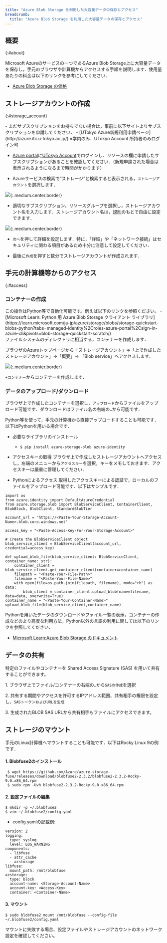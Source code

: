 ```yaml
---
title: "Azure Blob Storage を利用した大容量データの保存とアクセス"
breadcrumb:
  title: "Azure Blob Storage を利用した大容量データの保存とアクセス"
---
```



## 概要
{:#about}

Microsoft Azureのサービスの一つであるAzure Blob Storage上に大容量データを保存し，手元のブラウザや計算機からアクセスする手順を説明します．使用量あたりの料金は以下のリンクを参考にしてください．
- [Azure Blob Storage の価格](https://azure.microsoft.com/ja-jp/pricing/details/storage/blobs/)

## ストレージアカウントの作成 
{:#storage_account}

<div class="box">
- まだサブスクリプションをお持ちでない場合は，事前に以下サイトよりサブスクリプションを申請してください．
  - [UTokyo Azure新規利用申請ページ](http://azure.itc.u-tokyo.ac.jp/) ※学内のみ．UTokyo Account 所持者のみログイン可
</div>

- [Azure portal](https://portal.azure.com/)に[UTokyo Account](/utokyo_account/)でログインし、リソースの欄に申請したサブスクリプションがあることを確認してください．（新規申請された場合は表示されるようになるまで時間がかかります）


- Azureサービスの検索で“ストレージ”と検索すると表示される，`ストレージアカウント`を選択します．

![](img/01_storage1.png){:.medium.center.border}


- 適切なサブスクリプション，リソースグループを選択し，ストレージアカウント名を入力します．ストレージアカウント名は，[規則](https://learn.microsoft.com/ja-jp/azure/storage/common/storage-account-overview#storage-account-name)のもとで自由に設定できます． 

![](img/02_storage2.png){:.medium.center.border}


- `次へ`を押して詳細を設定します．特に，「詳細」や「ネットワーク接続」はセキュリティに関わる項目があるため十分に注意して設定してください． 

- 最後に`作成`を押すと数分でストレージアカウントが作成されます．

## 手元の計算機等からのアクセス 
{:#access}

### コンテナーの作成
<div class="box">
この操作はPython等で自動化可能です。例えば以下のリンクを参照ください。
- [Microsoft Learn: Python 用 Azure Blob Storage クライアント ライブラリ](https://learn.microsoft.com/ja-jp/azure/storage/blobs/storage-quickstart-blobs-python?tabs=managed-identity%2Croles-azure-portal%2Csign-in-azure-cli&pivots=blob-storage-quickstart-scratch/)
</div>
ファイルシステムのディレクトリに相当する，コンテナーを作成します． 

ブラウザのAzureトップページから「ストレージアカウント」=>「上で作成したストレージアカウント」=>「概要」=> 「Blob service」へアクセスします． 

![](img/03_storage3.png){:.medium.center.border}

`+コンテナー`からコンテナーを作成します．

### データのアップロード/ダウンロード 

ブラウザ上で作成したコンテナーを選択し，`アップロード`からファイルをアップロード可能です．ダウンロードはファイル名の右端の`…`から可能です．

Python等を使って，手元の計算機から直接アップロードすることも可能です．以下はPythonを用いる場合です． 

- 必要なライブラリのインストール 
  - `$ pip install azure-storage-blob azure-identity`

- アクセスキーの取得 
  ブラウザ上で作成したストレージアカウントへアクセスし，左端のメニューから`アクセスキー`を選択，キーをメモしておきます．アクセスキーは厳重に管理してください．


- Pythonによるアクセス 
  取得したアクセスキーによる認証で，ローカルのファイルをアップロード可能です．以下はサンプルです． 


```
import os 
from azure.identity import DefaultAzureCredential 
from azure.storage.blob import BlobServiceClient, ContainerClient, BlobBlock, BlobClient, StandardBlobTier 

account_url = "https://<Paste-Your-Storage-Account-Name>.blob.core.windows.net" 

access_key = "<Paste-Access-Key-For-Your-Storage-Account>" 

# Create the BlobServiceClient object 
blob_service_client = BlobServiceClient(account_url, credential=access_key) 

def upload_blob_file(blob_service_client: BlobServiceClient, container_name: str): 
    container_client = blob_service_client.get_container_client(container=container_name) 
    filepath = "<Paste-Your-File-Path>" 
    filename = "<Paste-Your-File-Name>" 
    with open(file=os.path.join(filepath, filename), mode="rb") as data: 
        blob_client = container_client.upload_blob(name=filename, data=data, overwrite=True) 
container_name = "<Paste-Your-Container-Name>" 
upload_blob_file(blob_service_client,container_name) 
```

Pythonを用いたデータのダウンロードやファイル一覧の表示，コンテナーの作成などのより高度な利用方法，Python以外の言語の利用に関しては以下のリンクを参照してください．
- [Microsoft Learn:Azure Blob Storage のドキュメント](https://learn.microsoft.com/ja-jp/azure/storage/blobs/)


## データの共有

特定のファイルやコンテナーを Shared Access Signature (SAS) を用いて共有することができます。 

1\. ブラウザ上でファイル/コンテナーの右端の`…`から`SASの作成`を選択 

2\. 共有する期間やアクセスを許可するIPアドレス範囲、共有相手の権限を設定し、`SASトークンおよびURLを生成` 

3\. 生成されたBLOB SAS URLから共有相手もファイルにアクセスできます。 


## ストレージのマウント

手元のLinux計算機へマウントすることも可能です．以下はRocky Linux 9の例です． 

#### 1. Blobfuse2のインストール 

```
 $ wget https://github.com/Azure/azure-storage-fuse/releases/download/blobfuse2-2.3.2/blobfuse2-2.3.2-Rocky-9.0.x86_64.rpm 
 $ sudo rpm -Uvh blobfuse2-2.3.2-Rocky-9.0.x86_64.rpm 
```
 

#### 2. 設定ファイルの編集

```
$ mkdir -p ~/.blobfuse2 
$ vim ~/.blobfuse2/config.yaml 
```

- config.yamlの記載例: 

```
version: 2 
logging: 
  type: syslog 
  level: LOG_WARNING 
components: 
  - libfuse 
  - attr_cache 
  - azstorage 
libfuse: 
  mount_path: /mnt/blobfuse 
azstorage: 
  type: block 
  account-name: <Storage-Account-Name> 
  account-key: <Access-Key> 
  container: <Container-Name>  
```
 
#### 3. マウント 

`$ sudo blobfuse2 mount /mnt/blobfuse --config-file ~/.blobfuse2/config.yaml `

マウントに失敗する場合、設定ファイルやストレージアカウントのネットワーク設定を確認してください。 
